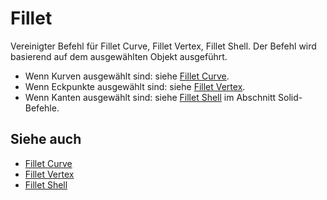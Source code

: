 
# Fillet

<Reference shortcut="B" command="Fillet" button="Rechts von der Befehlsleiste" />

Vereinigter Befehl für Fillet Curve, Fillet Vertex, Fillet Shell. Der Befehl wird basierend auf dem ausgewählten Objekt ausgeführt.
   - Wenn Kurven ausgewählt sind: siehe [Fillet Curve](./fillet-curve).
   - Wenn Eckpunkte ausgewählt sind: siehe [Fillet Vertex](./fillet-vertex).
   - Wenn Kanten ausgewählt sind: siehe [Fillet Shell](../solid/fillet-shell) im Abschnitt Solid-Befehle.

## Siehe auch
- [Fillet Curve](./fillet-curve)
- [Fillet Vertex](./fillet-vertex)
- [Fillet Shell](../solid/fillet-shell)
